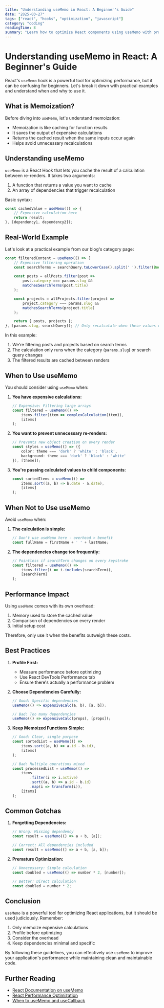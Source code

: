 ```yaml
---
title: "Understanding useMemo in React: A Beginner's Guide"
date: "2025-03-27"
tags: ["react", "hooks", "optimization", "javascript"]
category: "coding"
readingTime: 8
summary: "Learn how to optimize React components using useMemo with practical examples. Understand when and why to use memoization for better performance."
---
```


# Understanding useMemo in React: A Beginner's Guide

React's `useMemo` hook is a powerful tool for optimizing performance, but it can be confusing for beginners. Let's break it down with practical examples and understand when and why to use it.

## What is Memoization?

Before diving into `useMemo`, let's understand memoization:
- Memoization is like caching for function results
- It saves the output of expensive calculations
- Returns the cached result when the same inputs occur again
- Helps avoid unnecessary recalculations

## Understanding useMemo

`useMemo` is a React Hook that lets you cache the result of a calculation between re-renders. It takes two arguments:
1. A function that returns a value you want to cache
2. An array of dependencies that trigger recalculation

Basic syntax:
```javascript
const cachedValue = useMemo(() => {
    // Expensive calculation here
    return result;
}, [dependency1, dependency2]);
```

## Real-World Example

Let's look at a practical example from our blog's category page:

```typescript
const filteredContent = useMemo(() => {
    // Expensive filtering operation
    const searchTerms = searchQuery.toLowerCase().split(' ').filter(Boolean);
    
    const posts = allPosts.filter(post =>
        post.category === params.slug &&
        matchesSearchTerms(post.title)
    );

    const projects = allProjects.filter(project =>
        project.category === params.slug &&
        matchesSearchTerms(project.title)
    );

    return { posts, projects };
}, [params.slug, searchQuery]); // Only recalculate when these values change
```

In this example:
1. We're filtering posts and projects based on search terms
2. The calculation only runs when the category (`params.slug`) or search query changes
3. The filtered results are cached between renders

## When to Use useMemo

You should consider using `useMemo` when:

1. **You have expensive calculations:**
   ```typescript
   // Expensive: Filtering large arrays
   const filtered = useMemo(() => 
       items.filter(item => complexCalculation(item)),
       [items]
   );
   ```

2. **You want to prevent unnecessary re-renders:**
   ```typescript
   // Prevents new object creation on every render
   const styles = useMemo(() => ({
       color: theme === 'dark' ? 'white' : 'black',
       background: theme === 'dark' ? 'black' : 'white'
   }), [theme]);
   ```

3. **You're passing calculated values to child components:**
   ```typescript
   const sortedItems = useMemo(() => 
       items.sort((a, b) => b.date - a.date),
       [items]
   );
   ```

## When Not to Use useMemo

Avoid `useMemo` when:

1. **The calculation is simple:**
   ```typescript
   // Don't use useMemo here - overhead > benefit
   const fullName = firstName + ' ' + lastName;
   ```

2. **The dependencies change too frequently:**
   ```typescript
   // Pointless if searchTerm changes on every keystroke
   const filtered = useMemo(() => 
       items.filter(i => i.includes(searchTerm)),
       [searchTerm]
   );
   ```

## Performance Impact

Using `useMemo` comes with its own overhead:
1. Memory used to store the cached value
2. Comparison of dependencies on every render
3. Initial setup cost

Therefore, only use it when the benefits outweigh these costs.

## Best Practices

1. **Profile First:**
   - Measure performance before optimizing
   - Use React DevTools Performance tab
   - Ensure there's actually a performance problem

2. **Choose Dependencies Carefully:**
   ```typescript
   // Good: Specific dependencies
   useMemo(() => expensiveCalc(a, b), [a, b]);
   
   // Bad: Too many dependencies
   useMemo(() => expensiveCalc(props), [props]);
   ```

3. **Keep Memoized Functions Simple:**
   ```typescript
   // Good: Clear, single purpose
   const sortedList = useMemo(() => 
       items.sort((a, b) => a.id - b.id),
       [items]
   );

   // Bad: Multiple operations mixed
   const processedList = useMemo(() => 
       items
           .filter(i => i.active)
           .sort((a, b) => a.id - b.id)
           .map(i => transform(i)),
       [items]
   );
   ```

## Common Gotchas

1. **Forgetting Dependencies:**
   ```typescript
   // Wrong: Missing dependency
   const result = useMemo(() => a + b, [a]);
   
   // Correct: All dependencies included
   const result = useMemo(() => a + b, [a, b]);
   ```

2. **Premature Optimization:**
   ```typescript
   // Unnecessary: Simple calculation
   const doubled = useMemo(() => number * 2, [number]);
   
   // Better: Direct calculation
   const doubled = number * 2;
   ```

## Conclusion

`useMemo` is a powerful tool for optimizing React applications, but it should be used judiciously. Remember:
1. Only memoize expensive calculations
2. Profile before optimizing
3. Consider the overhead
4. Keep dependencies minimal and specific

By following these guidelines, you can effectively use `useMemo` to improve your application's performance while maintaining clean and maintainable code.

## Further Reading
- [React Documentation on useMemo](https://react.dev/reference/react/useMemo)
- [React Performance Optimization](https://react.dev/learn/render-and-commit)
- [When to useMemo and useCallback](https://kentcdodds.com/blog/usememo-and-usecallback) 